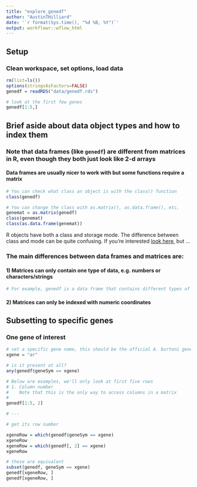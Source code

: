 ```yaml
---
title: "explore_genedf"
author: "AustinTHilliard"
date: '`r format(Sys.time(), "%d %B, %Y")`'
output: workflowr::wflow_html
---
```


## Setup
### Clean workspace, set options, load data
```r
rm(list=ls())
options(stringsAsFactors=FALSE)
genedf = readRDS("data/genedf.rds")

# look at the first few genes
genedf[1:5,]
```

## Brief aside about data object types and how to index them
### Note that data frames (like `genedf`) are different from matrices in R, even though they both just look like 2-d arrays
#### Data frames are usually nicer to work with but some functions require a matrix
``` r
# You can check what class an object is with the class() function
class(genedf)

# You can change the class with as.matrix(), as.data.frame(), etc.
genemat = as.matrix(genedf)
class(genemat)
class(as.data.frame(genemat))
```
R objects have both a class and storage mode. The difference between class and mode can be quite confusing. If you're interested [look here](https://stackoverflow.com/questions/35445112/what-is-the-difference-between-mode-and-class-in-r), but ...



### The main differences between data frames and matrices are:
#### 1) Matrices can only contain one type of data, e.g. numbers or characters/strings

``` r
# For example, genedf is a data frame that contains different types of data

```

#### 2) Matrices can only be indexed with numeric coordinates 


## Subsetting to specific genes
### One gene of interest
```r
# set a specific gene name, this should be the official A. burtoni gene symbol
xgene = "ar"

# is it present at all?
any(genedf$geneSym == xgene)

# Below are examples, we'll only look at first five rows
# 1. Column number
#    Note that this is the only way to access columns in a matrix
#    
genedf[1:5, 2]

# ---

# get its row number

xgeneRow = which(genedf$geneSym == xgene)
xgeneRow
xgeneRow = which(genedf[, 2] == xgene)
xgeneRow

# these are equivalent
subset(genedf, geneSym == xgene)
genedf[xgeneRow, ]
genedf[xgeneRow, ]



```